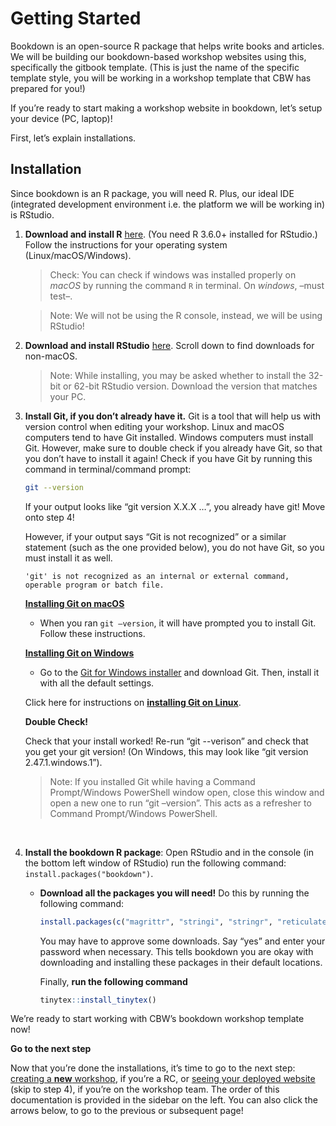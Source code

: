 # Getting Started {#get-started}

<!-- Maybe a more gradual introduction ? -->

Bookdown is an open-source R package that helps write books and articles. We will be building our bookdown-based workshop websites using this, specifically the gitbook template. (This is just the name of the specific template style, you will be working in a workshop template that CBW has prepared for you!)

If you're ready to start making a workshop website in bookdown, let's setup your device (PC, laptop)!

First, let's explain installations.

## Installation

Since bookdown is an R package, you will need R. Plus, our ideal IDE (integrated development environment i.e. the platform we will be working in) is RStudio.

<!-- [Maybe we should have more installation instructions - a video?] -->

1.  **Download and install R** <a href="https://cran.rstudio.com/" target="_blank">here</a>. (You need R 3.6.0+ installed for RStudio.) Follow the instructions for your operating system (Linux/macOS/Windows).

    > Check: You can check if windows was installed properly on *macOS* by running the command `R` in terminal. On *windows*, --must test--.

    > Note: We will not be using the R console, instead, we will be using RStudio!

2.  **Download and install RStudio** <a href="https://posit.co/download/rstudio-desktop/#:~:text=AND%20INSTALL%20R-,2%3A%20Install%20RStudio,-DOWNLOAD%20RSTUDIO%20DESKTOP" target="_blank">here</a>. Scroll down to find downloads for non-macOS.

    > Note: While installing, you may be asked whether to install the 32-bit or 62-bit RStudio version. Download the version that matches your PC.

3.  **Install Git, if you don't already have it.** Git is a tool that will help us with version control when editing your workshop. Linux and macOS computers tend to have Git installed. Windows computers must install Git. However, make sure to double check if you already have Git, so that you don't have to install it again! Check if you have Git by running this command in terminal/command prompt:

    ```bash
    git --version
    ```

    If your output looks like "git version X.X.X ...", you already have git! Move onto step 4!

    However, if your output says "Git is not recognized" or a similar statement (such as the one provided below), you do not have Git, so you must install it as well.

    ```
    'git' is not recognized as an internal or external command,
    operable program or batch file.
    ```
    
    <a href="https://github.com/git-guides/install-git#install-git-on-mac" target="_blank">**Installing Git on macOS**</a>
    
    - When you ran `git —version`, it will have prompted you to install Git. Follow these instructions.
    
    <a href="https://github.com/git-guides/install-git#install-git-on-windows" target="_blank">**Installing Git on Windows**</a>

    - Go to the <a href="https://posit.co/download/rstudio-desktop/#:~:text=AND%20INSTALL%20R-,2%3A%20Install%20RStudio,-DOWNLOAD%20RSTUDIO%20DESKTOP" target="_blank">Git for Windows installer</a> and download Git. Then, install it with all the default settings.

    Click here for instructions on <a href="https://github.com/git-guides/install-git#install-git-on-windows" target="_blank">**installing Git on Linux**</a>.
    
    :::: {.greenbox data-latex=""}
    ::: {.center data-latex=""}
    **Double Check!**
    :::
    
    Check that your install worked! Re-run "git -\-verison" and check that you get your git version! (On Windows, this may look like "git version 2.47.1.windows.1").
    
    > Note: If you installed Git while having a Command Prompt/Windows PowerShell window open, close this window and open a new one to run "git --version". This acts as a refresher to Command Prompt/Windows PowerShell.
    
    ::::
    <br>

4.  **Install the bookdown R package**: Open RStudio and in the console (in the bottom left window of RStudio) run the following command: `install.packages("bookdown")`.

    -   **Download all the packages you will need!** Do this by running the following command:

        ``` r
        install.packages(c("magrittr", "stringi", "stringr", "reticulate", "tinytex","servr"))
        ```

        You may have to approve some downloads. Say "yes" and enter your password when necessary. This tells bookdown you are okay with downloading and installing these packages in their default locations.

        Finally, **run the following command**

        ``` r
        tinytex::install_tinytex()
        ```

We're ready to start working with CBW's bookdown workshop template now!

:::: {.bluebox data-latex=""}
::: {.center data-latex=""}
**Go to the next step**
:::

Now that you're done the installations, it's time to go to the next step: [creating a **new** workshop](#rc-workshop-setup), if you're a RC, or [seeing your deployed website](#check-deploy) (skip to step 4), if you're on the workshop team. The order of this documentation is provided in the sidebar on the left. You can also click the arrows below, to go to the previous or subsequent page!
::::
